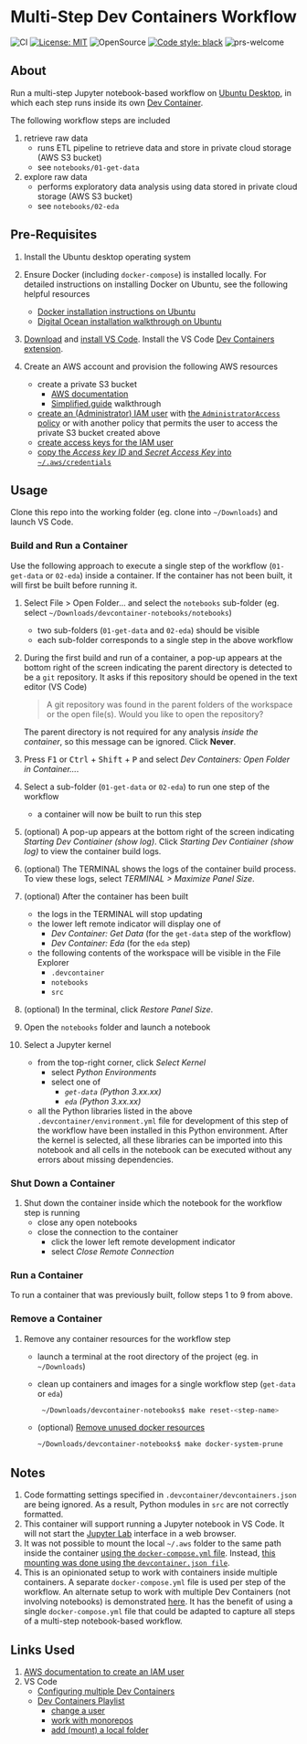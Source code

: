 # Multi-Step Dev Containers Workflow

![CI](https://github.com/elsdes3/devcontainer-notebooks/workflows/CI/badge.svg)
[![License: MIT](https://img.shields.io/badge/License-MIT-brightgreen.svg)](https://opensource.org/licenses/mit)
![OpenSource](https://badgen.net/badge/Open%20Source%20%3F/Yes%21/blue?icon=github)
[![Code style: black](https://img.shields.io/badge/code%20style-black-000000.svg)](https://github.com/ambv/black)
![prs-welcome](https://img.shields.io/badge/PRs-welcome-brightgreen.svg?style=flat-square)

## About

Run a multi-step Jupyter notebook-based workflow on [Ubuntu Desktop](https://ubuntu.com/desktop), in which each step runs inside its own [Dev Container](https://containers.dev/).

The following workflow steps are included

1. retrieve raw data
   - runs ETL pipeline to retrieve data and store in private cloud storage (AWS S3 bucket)
   - see `notebooks/01-get-data`
2. explore raw data
   - performs exploratory data analysis using data stored in private cloud storage (AWS S3 bucket)
   - see `notebooks/02-eda`

## Pre-Requisites

1. Install the Ubuntu desktop operating system
2. Ensure Docker (including `docker-compose`) is installed locally. For detailed instructions on installing Docker on Ubuntu, see the following helpful resources
   - [Docker installation instructions on Ubuntu](https://docs.docker.com/engine/install/ubuntu/)
   - [Digital Ocean installation walkthrough on Ubuntu](https://www.digitalocean.com/community/tutorials/how-to-install-and-use-docker-on-ubuntu-22-04)
2. [Download](https://code.visualstudio.com/download) and [install VS Code](https://code.visualstudio.com/docs/setup/setup-overview#_cross-platform). Install the VS Code [Dev Containers extension](https://marketplace.visualstudio.com/items?itemName=ms-vscode-remote.remote-containers).
3. Create an AWS account and provision the following AWS resources

   - create a private S3 bucket
     - [AWS documentation](https://docs.aws.amazon.com/AmazonS3/latest/userguide/creating-bucket.html)
     - [Simplified.guide](https://www.simplified.guide/aws/s3/create-private-bucket) walkthrough
   - [create an (Administrator) IAM user](https://docs.aws.amazon.com/IAM/latest/UserGuide/id_users_create.html#id_users_create_console) with [the `AdministratorAccess` policy](https://docs.aws.amazon.com/aws-managed-policy/latest/reference/AdministratorAccess.html) or with another policy that permits the user to access the private S3 bucket created above
   - [create access keys for the IAM user](https://docs.aws.amazon.com/IAM/latest/UserGuide/id_credentials_access-keys.html#Using_CreateAccessKey)
   - [copy the *Access key ID* and *Secret Access Key* into `~/.aws/credentials`](https://boto3.amazonaws.com/v1/documentation/api/latest/guide/credentials.html#shared-credentials-file)

## Usage

Clone this repo into the working folder (eg. clone into `~/Downloads`) and launch VS Code.

### Build and Run a Container

Use the following approach to execute a single step of the workflow (`01-get-data` or `02-eda`) inside a container. If the container has not been built, it will first be built before running it.

1. Select File > Open Folder... and select the `notebooks` sub-folder (eg. select `~/Downloads/devcontainer-notebooks/notebooks`)
   - two sub-folders (`01-get-data` and `02-eda`) should be visible
   - each sub-folder corresponds to a single step in the above workflow
2. During the first build and run of a container, a pop-up appears at the bottom right of the screen indicating the parent directory is detected to be a `git` repository. It asks if this repository should be opened in the text editor (VS Code)

   > A git repository was found in the parent folders of the workspace or the open file(s). Would you like to open the repository?

   The parent directory is not required for any analysis *inside the container*, so this message can be ignored. Click **Never**.
3. Press <kbd>F1</kbd> or <kbd>Ctrl</kbd> + <kbd>Shift</kbd> + <kbd>P</kbd> and select *Dev Containers: Open Folder in Container...*.
4. Select a sub-folder (`01-get-data` or `02-eda`) to run one step of the workflow
   - a container will now be built to run this step
5. (optional) A pop-up appears at the bottom right of the screen indicating *Starting Dev Contiainer (show log)*. Click *Starting Dev Contiainer (show log)* to view the container build logs.
6. (optional) The TERMINAL shows the logs of the container build process. To view these logs, select *TERMINAL > Maximize Panel Size*.
7. (optional) After the container has been built

   - the logs in the TERMINAL will stop updating
   - the lower left remote indicator will display one of
     - *Dev Container: Get Data* (for the `get-data` step of the workflow)
     - *Dev Container: Eda* (for the `eda` step)
   - the following contents of the workspace will be visible in the File Explorer
     - `.devcontainer`
     - `notebooks`
     - `src`
8. (optional) In the terminal, click *Restore Panel Size*.
9. Open the `notebooks` folder and launch a notebook
10. Select a Jupyter kernel
    - from the top-right corner, click *Select Kernel*
      - select *Python Environments*
      - select one of
        - *`get-data` (Python 3.xx.xx)*
        - *`eda` (Python 3.xx.xx)*
    - all the Python libraries listed in the above `.devcontainer/environment.yml` file for development of this step of the workflow have been installed in this Python environment. After the kernel is selected, all these libraries can be imported into this notebook and all cells in the notebook can be executed without any errors about missing dependencies.

### Shut Down a Container

1. Shut down the container inside which the notebook for the workflow step is running
   - close any open notebooks
   - close the connection to the container
     - click the lower left remote development indicator
     - select *Close Remote Connection*

### Run a Container

To run a container that was previously built, follow steps 1 to 9 from above.

### Remove a Container

1. Remove any container resources for the workflow step
   - launch a terminal at the root directory of the project (eg. in `~/Downloads`)
   - clean up containers and images for a single workflow step (`get-data` or `eda`)
     ```bash
      ~/Downloads/devcontainer-notebooks$ make reset-<step-name>
     ```
   - (optional) [Remove unused docker resources](https://docs.docker.com/reference/cli/docker/system/prune/)
     ```bash
     ~/Downloads/devcontainer-notebooks$ make docker-system-prune
     ```

## Notes

1. Code formatting settings specified in `.devcontainer/devcontainers.json` are being ignored. As a result, Python modules in `src` are not correctly formatted.
2. This container will support running a Jupyter notebook in VS Code. It will not start the [Jupyter Lab](https://jupyterlab.readthedocs.io/en/stable/) interface in a web browser.
3. It was not possible to mount the local `~/.aws` folder to the same path inside the container [using the `docker-compose.yml` file](https://code.visualstudio.com/remote/advancedcontainers/add-local-file-mount). Instead, [this mounting was done using the `devcontainer.json file`](https://renatogolia.com/2020/10/12/working-with-aws-in-devcontainers/).
4. This is an opinionated setup to work with containers inside multiple containers. A separate `docker-compose.yml` file is used per step of the workflow. An alternate setup to work with multiple Dev Containers (not involving notebooks) is demonstrated [here](https://www.youtube.com/watch?v=bVmczgfeR5Y). It has the benefit of using a single `docker-compose.yml` file that could be adapted to capture all steps of a multi-step notebook-based workflow.

## Links Used

1. [AWS documentation to create an IAM user](https://docs.aws.amazon.com/sdkref/latest/guide/access-iam-users.html)
2. VS Code
   - [Configuring multiple Dev Containers](https://code.visualstudio.com/remote/advancedcontainers/configure-separate-containers)
   - [Dev Containers Playlist](https://www.youtube.com/playlist?list=PLj6YeMhvp2S6GjVyDHTPp8tLOR0xLGLYb)
     - [change a user](https://www.youtube.com/watch?v=PSBeVOw7cKQ&list=PLj6YeMhvp2S6GjVyDHTPp8tLOR0xLGLYb)
     - [work with monorepos](https://www.youtube.com/watch?v=o5coAL7oE0o&list=PLj6YeMhvp2S6GjVyDHTPp8tLOR0xLGLYb)
     - [add (mount) a local folder](https://www.youtube.com/watch?v=L1-dx-ZD0Ao&list=PLj6YeMhvp2S6GjVyDHTPp8tLOR0xLGLYb)
